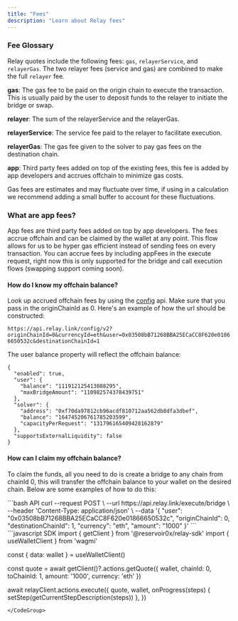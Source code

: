 ```yaml
---
title: "Fees"
description: "Learn about Relay fees"
---
```


### Fee Glossary

Relay quotes include the following fees: `gas`, `relayerService`, and `relayerGas`. The two relayer fees (service and gas) are combined to make the full `relayer` fee.

__gas__: The gas fee to be paid on the origin chain to execute the transaction. This is usually paid by the user to deposit funds to the relayer to initiate the bridge or swap.

__relayer__: The sum of the relayerService and the relayerGas.

__relayerService__: The service fee paid to the relayer to facilitate execution.

__relayerGas__: The gas fee given to the solver to pay gas fees on the destination chain.

__app__: Third party fees added on top of the existing fees, this fee is added by app developers and accrues offchain to minimize gas costs.

Gas fees are estimates and may fluctuate over time, if using in a calculation we recommend adding a small buffer to account for these fluctuations.

### What are app fees?

App fees are third party fees added on top by app developers. The fees accrue offchain and can be claimed by the wallet at any point. This flow allows for us to be hyper gas efficient instead of sending fees on every transaction. You can accrue fees by including appFees in the execute request, right now this is only supported for the bridge and call execution flows (swapping support coming soon).

#### How do I know my offchain balance?

Look up accrued offchain fees by using the [config](/references/api/get-config) api. Make sure that you pass in the originChainId as 0. Here's an example of how the url should be constructed:

`https://api.relay.link/config/v2?originChainId=0&currencyId=eth&user=0x03508bB71268BBA25ECaCC8F620e01866650532c&destinationChainId=1`

The user balance property will reflect the offchain balance:

```
{
  "enabled": true,
  "user": {
    "balance": "111912125413088295",
    "maxBridgeAmount": "110982574378439751"
  },
  "solver": {
    "address": "0xf70da97812cb96acdf810712aa562db8dfa3dbef",
    "balance": "164745206761785203599",
    "capacityPerRequest": "131796165409428162879"
  },
  "supportsExternalLiquidity": false
}
```

#### How can I claim my offchain balance?

To claim the funds, all you need to do is create a bridge to any chain from chainId 0, this will transfer the offchain balance to your wallet on the desired chain. Below are some examples of how to do this:

<CodeGroup>
```bash API
curl --request POST \
  --url https://api.relay.link/execute/bridge \
  --header 'Content-Type: application/json' \
  --data '{
  "user": "0x03508bB71268BBA25ECaCC8F620e01866650532c",
  "originChainId": 0,
  "destinationChainId": 1,
  "currency": "eth",
  "amount": "1000"
}'
```
```javascript SDK
import { getClient } from '@reservoir0x/relay-sdk'
import { useWalletClient } from 'wagmi'

const { data: wallet } = useWalletClient()

const quote = await getClient()?.actions.getQuote({
  wallet,
  chainId: 0,
  toChainId: 1,
  amount: '1000',
  currency: 'eth'
})

await relayClient.actions.execute({
  quote,
  wallet,
  onProgress(steps) {
    setStep(getCurrentStepDescription(steps))
  },
})

```
</CodeGroup>
